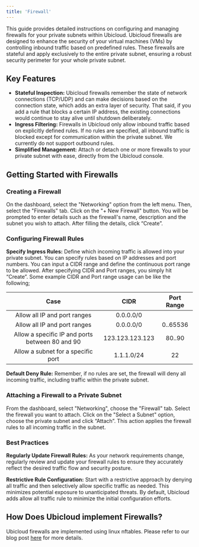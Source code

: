 ```yaml
---
title: 'Firewall'
---
```


This guide provides detailed instructions on configuring and managing firewalls
for your private subnets within Ubicloud. Ubicloud firewalls are designed to
enhance the security of your virtual machines (VMs) by controlling inbound
traffic based on predefined rules. These firewalls are stateful and apply
exclusively to the entire private subnet, ensuring a robust security perimeter
for your whole private subnet.

## Key Features

- **Stateful Inspection:** Ubicloud firewalls remember the state of network
  connections (TCP/UDP) and can make decisions based on the connection state,
  which adds an extra layer of security. That said, if you add a rule that
  blocks a certain IP address, the existing connections would continue to stay
  alive until shutdown deliberately.
- **Ingress Filtering:** Firewalls in Ubicloud only allow inbound traffic based
  on explicitly defined rules. If no rules are specified, all inbound traffic is
  blocked except for communication within the private subnet. We currently do
  not support outbound rules.
- **Simplified Management:** Attach or detach one or more firewalls to your
  private subnet with ease, directly from the Ubicloud console.

## Getting Started with Firewalls

### Creating a Firewall

<Steps>
  <Step title="Navigate to Firewalls">
    On the dashboard, select the "Networking" option from the left menu. Then,
    select the "Firewalls" tab.
  </Step>
  <Step title="Create a New Firewall">
    Click on the "+ New Firewall" button. You will be prompted to enter details
    such as the firewall's name, description and the subnet you wish to attach.
    After filling the details, click “Create”.
  </Step>
</Steps>

### Configuring Firewall Rules

**Specify Ingress Rules:** Define which incoming traffic is allowed into your
private subnet. You can specify rules based on IP addresses and port numbers.
You can input a CIDR range and define the continuous port range to be allowed.
After specifying CIDR and Port ranges, you simply hit “Create”. Some example CIDR
and Port range usage can be like the following;

|                       Case                      |       CIDR      | Port Range |
|:-----------------------------------------------:|:---------------:|:----------:|
| Allow all IP and port ranges                    | 0.0.0.0/0       |            |
| Allow all IP and port ranges                    | 0.0.0.0/0       | 0..65536   |
| Allow a specific IP and ports between 80 and 90 | 123.123.123.123 | 80..90     |
| Allow a subnet for a specific port              | 1.1.1.0/24      | 22         |

**Default Deny Rule:** Remember, if no rules are set, the firewall will deny all
incoming traffic, including traffic within the private subnet.

### Attaching a Firewall to a Private Subnet

<Steps>
  <Step title="Access Firewall Details">
    From the dashboard, select "Networking", choose the "Firewall" tab. Select the
    firewall you want to attach.
  </Step>
  <Step title="Attach to Subnet">
    Click on the "Select a Subnet" option, choose the private subnet and click
    “Attach”. This action applies the firewall rules to all incoming traffic in
    the subnet.
  </Step>
</Steps>

### Best Practices

**Regularly Update Firewall Rules:** As your network requirements change,
regularly review and update your firewall rules to ensure they accurately
reflect the desired traffic flow and security posture.

**‍Restrictive Rule Configuration:** Start with a restrictive approach by denying
all traffic and then selectively allow specific traffic as needed. This
minimizes potential exposure to unanticipated threats. By default, Ubicloud adds
allow all traffic rule to minimize the initial configuration efforts.

## How Does Ubicloud implement Firewalls?

Ubicloud firewalls are implemented using linux nftables. Please refer to our
blog post [here](https://www.ubicloud.com/blog/ubicloud-firewalls-how-linux-nftables-enables-flexible-rules)
for more details. 